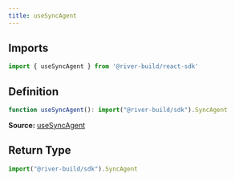 ```yaml
---
title: useSyncAgent
---
```


## Imports

```ts
import { useSyncAgent } from '@river-build/react-sdk'
```

## Definition

```ts
function useSyncAgent(): import("@river-build/sdk").SyncAgent
```

**Source:** [useSyncAgent](https://github.com/river-build/river/blob/main/packages/react-sdk/src/useSyncAgent.tsx)

## Return Type

```ts
import("@river-build/sdk").SyncAgent
```
